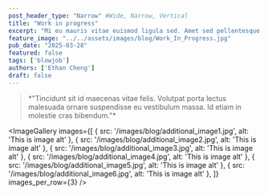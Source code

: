 ```yaml
---
post_header_type: "Narrow" #Wide, Narrow, Vertical
title: "Work in progress"
excerpt: "Mi eu mauris vitae euismod ligula sed. Amet sed pellentesque vulputate sed. Velit donec libero eget libero malesuada lacus vel venenatis."
feature_image: "../../assets/images/blog/Work_In_Progress.jpg"
pub_date: "2025-03-28"
featured: false
tags: ['blowjob']
authors: ['Ethan Cheng']
draft: false
---
```


<VideoPlayer
  src="/video/test.mp4"
  poster="/video/test_screenshot.jpg"
  controls
  autoplay={true}
  loop={true}
  muted={false}
/>

<blockquote class="blockquote-alt">
    *"Tincidunt sit id maecenas vitae felis. Volutpat porta lectus malesuada ornare suspendisse eu vestibulum massa. Id etiam in molestie cras bibendum."*
</blockquote>


<ImageGallery images={[
        { src: '/images/blog/additional_image1.jpg', alt: 'This is image alt' },
        { src: '/images/blog/additional_image2.jpg', alt: 'This is image alt' },
        { src: '/images/blog/additional_image3.jpg', alt: 'This is image alt' },
        { src: '/images/blog/additional_image4.jpg', alt: 'This is image alt' },
        { src: '/images/blog/additional_image5.jpg', alt: 'This is image alt' },
        { src: '/images/blog/additional_image6.jpg', alt: 'This is image alt' },
    ]}
    images_per_row={3}
/>

